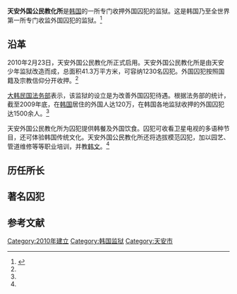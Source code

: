 '''天安外国公民教化所'''是[[韩国|韩国]]的一所专门收押外国囚犯的监狱。这是韩国乃至全世界第一所专门收监外国囚犯的监狱。<ref name=xhw>{{Cite web |url=http://news.xinhuanet.com/world/2010-02/24/content_13041050.htm |title=韩国成立首个外国人专用监狱，新华网，2010-02-24 |access-date=2013-06-28 |archive-date=2010-03-02 |archive-url=https://web.archive.org/web/20100302172108/http://news.xinhuanet.com/world/2010-02/24/content_13041050.htm |dead-url=no }}</ref>

==沿革==
2010年2月23日，天安外国公民教化所正式启用。天安外国公民教化所是由天安少年监狱改造而成，总面积41.3万平方米，可容纳1230名囚犯。外国囚犯按照国籍及宗教信仰分开收押。<ref name=xhw/>

[[大韩民国法务部|大韩民国法务部]]表示，该监狱的设立是为改善外国囚犯待遇。根据法务部的统计，截至2009年底，在[[韩国|韩国]]居住的外国人达120万，在韩国各地监狱收押的外国囚犯达1500余人。<ref name=xhw/>

天安外国公民教化所为囚犯提供韩餐及外国饮食。囚犯可收看卫星电视的多语种节目，还可体验韩国传统文化。天安外国公民教化所还将选拔模范囚犯，加以园艺、管道维修等等职业培训，并教[[韩文|韩文]]。<ref name=xhw/>

==历任所长==
==著名囚犯==
==参考文献==
{{reflist}}

[[Category:2010年建立|Category:2010年建立]]
[[Category:韩国监狱|Category:韩国监狱]]
[[Category:天安市|Category:天安市]]